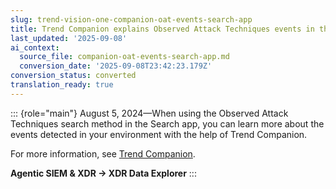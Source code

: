 ```yaml
---
slug: trend-vision-one-companion-oat-events-search-app
title: Trend Companion explains Observed Attack Techniques events in the Search app
last_updated: '2025-09-08'
ai_context:
  source_file: companion-oat-events-search-app.md
  conversion_date: '2025-09-08T23:42:23.179Z'
conversion_status: converted
translation_ready: true
---
```


::: {role="main"}
August 5, 2024—When using the Observed Attack Techniques search method in the Search app, you can learn more about the events detected in your environment with the help of Trend Companion.

For more information, see [Trend Companion](companion.mdx).

**Agentic SIEM & XDR → XDR Data Explorer**
:::
